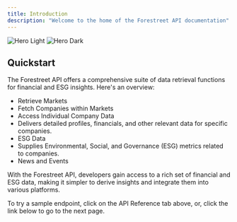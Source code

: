 ```yaml
---
title: Introduction
description: "Welcome to the home of the Forestreet API documentation"
---
```


<img
  className="block dark:hidden"
  src="/images/hero.svg"
  alt="Hero Light"
/>
<img
  className="hidden dark:block"
  src="/images/hero.svg"
  alt="Hero Dark"
/>

## Quickstart

The Forestreet API offers a comprehensive suite of data retrieval functions for financial and ESG insights. Here's an overview:

- Retrieve Markets
- Fetch Companies within Markets
- Access Individual Company Data
- Delivers detailed profiles, financials, and other relevant data for specific companies.
- ESG Data
- Supplies Environmental, Social, and Governance (ESG) metrics related to companies.
- News and Events

With the Forestreet API, developers gain access to a rich set of financial and ESG data, making it simpler to derive insights and integrate them into various platforms.

To try a sample endpoint, click on the API Reference tab above, or, click the link below to go to the next page.
